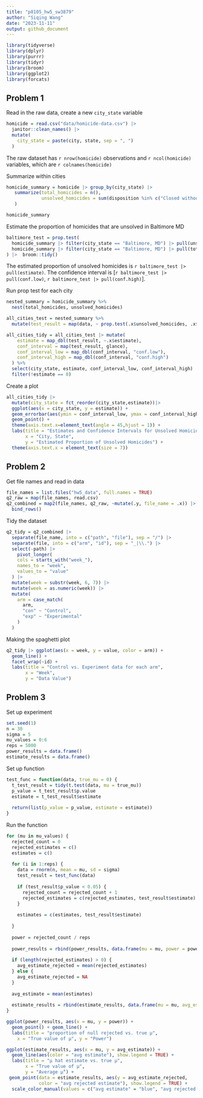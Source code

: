 ```yaml
---
title: "p8105_hw5_sw3879"
author: "Siqing Wang"
date: "2023-11-11"
output: github_document
---
```


```r
library(tidyverse)
library(dplyr)
library(purrr)
library(tidyr)
library(broom)
library(ggplot2)
library(forcats)
```

## Problem 1

Read in the raw data, create a new `city_state` variable
```r
homicide = read.csv("data/homicide-data.csv") |> 
  janitor::clean_names() |> 
  mutate(
    city_state = paste(city, state, sep = ", ")
  )
```

The raw dataset has `r nrow(homicide)` observations and `r ncol(homicide)` variables, which are `r colnames(homicide)`

Summarize within cities
```r
homicide_summary = homicide |> group_by(city_state) |> 
   summarize(total_homicides = n(),
             unsolved_homicides = sum(disposition %in% c("Closed without arrest", "Open/No arrest"))
   )

homicide_summary
```

Estimate the proportion of homicides that are unsolved in Baltimore MD
```r
baltimore_test = prop.test(
  homicide_summary |> filter(city_state == "Baltimore, MD") |> pull(unsolved_homicides),
  homicide_summary |> filter(city_state == "Baltimore, MD") |> pull(total_homicides)
) |>  broom::tidy()
```

The estimated proportion of unsolved homicides is `r baltimore_test |> pull(estimate)`. 
The confidence interval is [`r baltimore_test |> pull(conf.low)`, `r baltimore_test |> pull(conf.high)`].

Run prop test for each city
```r
nested_summary = homicide_summary %>%
  nest(total_homicides, unsolved_homicides)

all_cities_test = nested_summary %>%
  mutate(test_result = map(data, ~ prop.test(.x$unsolved_homicides, .x$total_homicides)))

all_cities_tidy = all_cities_test |> mutate(
    estimate = map_dbl(test_result, ~.x$estimate),
    conf_interval = map(test_result, glance),
    conf_interval_low = map_dbl(conf_interval, "conf.low"),
    conf_interval_high = map_dbl(conf_interval, "conf.high")
  ) %>%
  select(city_state, estimate, conf_interval_low, conf_interval_high) |> 
  filter(!estimate == 0)
```

Create a plot
```r
all_cities_tidy |> 
  mutate(city_state = fct_reorder(city_state,estimate))|>
  ggplot(aes(x = city_state, y = estimate)) + 
  geom_errorbar(aes(ymin = conf_interval_low, ymax = conf_interval_high)) +
  geom_point() +
  theme(axis.text.x=element_text(angle = 45,hjust = 1)) +
  labs(title = "Estimates and Confidence Intervals for Unsolved Homicides by City",
       x = "City, State",
       y = "Estimated Proportion of Unsolved Homicides") +
  theme(axis.text.x = element_text(size = 7))
```

## Problem 2

Get file names and read in data
```r
file_names = list.files("hw5_data", full.names = TRUE)
q2_raw = map(file_names, read.csv)
q2_combined = map2(file_names, q2_raw, ~mutate(.y, file_name = .x)) |> 
  bind_rows()
```

Tidy the dataset
```r
q2_tidy = q2_combined |> 
  separate(file_name, into = c("path", "file"), sep = "/") |> 
  separate(file, into = c("arm", "id"), sep = "_|\\.") |> 
  select(-path) |> 
    pivot_longer(
    cols = starts_with("week_"),
    names_to = "week", 
    values_to = "value"  
  ) |> 
  mutate(week = substr(week, 6, 7)) |> 
  mutate(week = as.numeric(week)) |> 
  mutate(
    arm = case_match(
      arm,
      "con" ~ "Control",
      "exp" ~ "Experimental"
    )
  )
```

Making the spaghetti plot
```r
q2_tidy |> ggplot(aes(x = week, y = value, color = arm)) +
  geom_line() +
  facet_wrap(~id) +
  labs(title = "Control vs. Experiment data for each arm",
       x = "Week",
       y = "Data Value")
```

## Problem 3

Set up experiment
```r
set.seed(1)
n = 30
sigma = 5
mu_values = 0:6
reps = 5000
power_results = data.frame()
estimate_results = data.frame()
```

Set up function
```r
test_func = function(data, true_mu = 0) {
  t_test_result = tidy(t.test(data, mu = true_mu))
  p_value = t_test_result$p.value
  estimate = t_test_result$estimate
  
  return(list(p_value = p_value, estimate = estimate))
}
```

Run the function
```r
for (mu in mu_values) {
  rejected_count = 0
  rejected_estimates = c()
  estimates = c()
  
  for (i in 1:reps) {
    data = rnorm(n, mean = mu, sd = sigma)
    test_result = test_func(data)
    
    if (test_result$p_value < 0.05) {
      rejected_count = rejected_count + 1
      rejected_estimates = c(rejected_estimates, test_result$estimate)
    } 
    
    estimates = c(estimates, test_result$estimate)
    
  }
  
  power = rejected_count / reps
  
  power_results = rbind(power_results, data.frame(mu = mu, power = power))
  
  if (length(rejected_estimates) > 0) {
    avg_estimate_rejected = mean(rejected_estimates)
  } else {
    avg_estimate_rejected = NA
  }
  
  avg_estimate = mean(estimates)
  
  estimate_results = rbind(estimate_results, data.frame(mu = mu, avg_estimate = avg_estimate, avg_estimate_rejected = avg_estimate_rejected))
}
```

```r
ggplot(power_results, aes(x = mu, y = power)) +
  geom_point() + geom_line() +
  labs(title = "proportion of null rejected vs. true μ",
    x = "True value of μ", y = "Power")
```

```r
ggplot(estimate_results, aes(x = mu, y = avg_estimate)) +
  geom_line(aes(color = "avg estimate"), show.legend = TRUE) +
  labs(title = "μ hat estimate vs. true μ",
       x = "True value of μ", 
       y = "Average μ̂") +
 geom_point(data = estimate_results, aes(y = avg_estimate_rejected, 
            color = "avg rejected estimate"), show.legend = TRUE) +
  scale_color_manual(values = c("avg estimate" = "blue", "avg rejected estimate" = "red"), labels = c("avg estimate", "avg rejected estimate")) 
```




